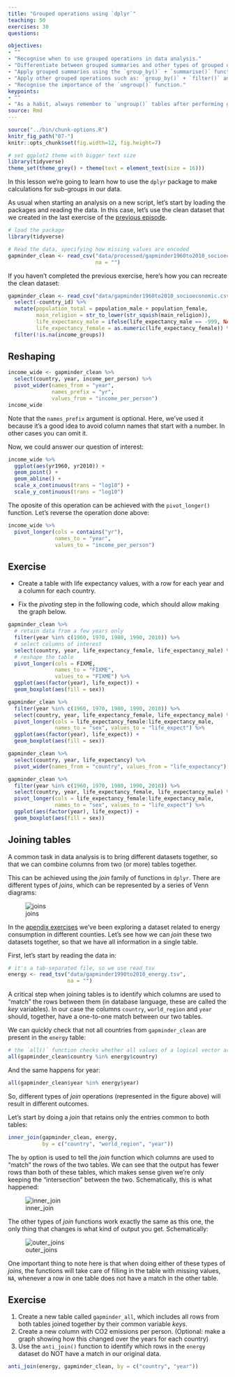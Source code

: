 ```yaml
---
title: "Grouped operations using `dplyr`"
teaching: 50
exercises: 30
questions:

objectives: 
- ""
- "Recognise when to use grouped operations in data analysis."
- "Differentiate between grouped summaries and other types of grouped operations."
- "Apply grouped summaries using the `group_by()` + `summarise()` functions."
- "Apply other grouped operations such as: `group_by()` + `filter()` and `group_by()` + `mutate()`."
- "Recognise the importance of the `ungroup()` function."
keypoints:
- ""
- "As a habit, always remember to `ungroup()` tables after performing grouping operations."
source: Rmd
---
```


```r
source("../bin/chunk-options.R")
knitr_fig_path("07-")
knitr::opts_chunk$set(fig.width=12, fig.height=7) 
```

```r
# set ggplot2 theme with bigger text size
library(tidyverse)
theme_set(theme_grey() + theme(text = element_text(size = 16)))
```


In this lesson we're going to learn how to use the `dplyr` package to make calculations 
for sub-groups in our data.

As usual when starting an analysis on a new script, let's start by loading the 
packages and reading the data. In this case, let's use the clean dataset that we 
created in the last exercise of the 
[previous episode]({{ page.root }}{% link _episodes/05-manipulate_observations_dplyr.md %}).

```r
# load the package
library(tidyverse)

# Read the data, specifying how missing values are encoded
gapminder_clean <- read_csv("data/processed/gapminder1960to2010_socioeconomic_clean.csv", 
                            na = "")
```

If you haven't completed the previous exercise, here's how you can recreate the 
clean dataset:

```r
gapminder_clean <- read_csv("data/gapminder1960to2010_socioeconomic.csv", na = "") %>% 
  select(-country_id) %>% 
  mutate(population_total = population_male + population_female,
         main_religion = str_to_lower(str_squish(main_religion)),
         life_expectancy_male = ifelse(life_expectancy_male == -999, NA, life_expectancy_male),
         life_expectancy_female = as.numeric(life_expectancy_female)) %>% 
  filter(!is.na(income_groups))
```


## Reshaping

```r
income_wide <- gapminder_clean %>% 
  select(country, year, income_per_person) %>% 
  pivot_wider(names_from = "year", 
              names_prefix = "yr",
              values_from = "income_per_person")
income_wide
```

Note that the `names_prefix` argument is optional. Here, we've used it because it's a
good idea to avoid column names that start with a number. In other cases you can omit it.

Now, we could answer our question of interest:

```r
income_wide %>% 
  ggplot(aes(yr1960, yr2010)) +
  geom_point() +
  geom_abline() +
  scale_x_continuous(trans = "log10") +
  scale_y_continuous(trans = "log10")
```

The oposite of this operation can be achieved with the `pivot_longer()` function. 
Let's reverse the operation done above:

```r
income_wide %>% 
  pivot_longer(cols = contains("yr"),
               names_to = "year", 
               values_to = "income_per_person")
```


## Exercise

- Create a table with life expectancy values, with a row for each year and a column 
  for each country.

- Fix the _pivoting_ step in the following code, which should allow making the graph
  below.
  
```r
gapminder_clean %>% 
  # retain data from a few years only
  filter(year %in% c(1960, 1970, 1980, 1990, 2010)) %>% 
  # select columns of interest
  select(country, year, life_expectancy_female, life_expectancy_male) %>% 
  # reshape the table
  pivot_longer(cols = FIXME, 
               names_to = "FIXME", 
               values_to = "FIXME") %>% 
  ggplot(aes(factor(year), life_expect)) +
  geom_boxplot(aes(fill = sex))
```

```r
gapminder_clean %>% 
  filter(year %in% c(1960, 1970, 1980, 1990, 2010)) %>% 
  select(country, year, life_expectancy_female, life_expectancy_male) %>% 
  pivot_longer(cols = life_expectancy_female:life_expectancy_male, 
               names_to = "sex", values_to = "life_expect") %>% 
  ggplot(aes(factor(year), life_expect)) +
  geom_boxplot(aes(fill = sex))
```


```r
gapminder_clean %>% 
  select(country, year, life_expectancy) %>% 
  pivot_wider(names_from = "country", values_from = "life_expectancy")
```


```r
gapminder_clean %>% 
  filter(year %in% c(1960, 1970, 1980, 1990, 2010)) %>% 
  select(country, year, life_expectancy_female, life_expectancy_male) %>% 
  pivot_longer(cols = life_expectancy_female:life_expectancy_male, 
               names_to = "sex", values_to = "life_expect") %>% 
  ggplot(aes(factor(year), life_expect)) +
  geom_boxplot(aes(fill = sex))
```


## Joining tables

A common task in data analysis is to bring different datasets together, so that we 
can combine columns from two (or more) tables together. 

This can be achieved using the _join_ family of functions in `dplyr`. There are 
different types of _joins_, which can be represented by a series of Venn diagrams:

![joins](../fig/07-dplyr_joins.svg)

<!--
This can be used to explain joins in class. Maybe add to instructor guidelines.

Let's start by looking at some simple examples using in-built data that come with R.
Take the following two tables:

```r
band_members
band_instruments
```

As you can see, we have information about individuals and the music band they play in 
on one table, and the instrument they play on the other table. We can also see that 
not all artists are present on both tables. 

Let's _join_ these two tables and retain only the artists common to both:

```r
inner_join(band_members, band_instruments, by = "name")
```

Note that the option `by = "name"` tells the _join_ function what is the column 
(or columns) that should be used to match the different entries in the two tables. 
-->


In the [apendix exercises]({{ page.root }}{% link _episodes/90-appendix-exercises.md %}) 
we've been exploring a dataset related to energy consumption in different counties. 
Let's see how we can _join_ these two datasets together, so that we have all information 
in a single table. 

First, let's start by reading the data in:

```r
# it's a tab-separated file, so we use read_tsv
energy <- read_tsv("data/gapminder1990to2010_energy.tsv", 
                   na = "")
```

A critical step when joining tables is to identify which columns are used to "match" 
the rows between them (in database language, these are called the _key_ variables). 
In our case the columns `country`, `world_region` and `year` should, together, have a 
one-to-one match between our two tables. 

We can quickly check that not all countries from `gapminder_clean` are present in 
the `energy` table:

```r
# the `all()` function checks whether all values of a logical vector are TRUE
all(gapminder_clean$country %in% energy$country)
```

And the same happens for year:

```r
all(gapminder_clean$year %in% energy$year)
```

So, different types of _join_ operations (represented in the figure above) will 
result in different outcomes. 

Let's start by doing a _join_ that retains only the entries common to both tables:

```r
inner_join(gapminder_clean, energy, 
           by = c("country", "world_region", "year"))
```

The `by` option is used to tell the _join_ function which columns are used to "match" 
the rows of the two tables. We can see that the output has fewer rows than both of these 
tables, which makes sense given we're only keeping the "intersection" between the two. 
Schematically, this is what happened:

![inner_join](https://d33wubrfki0l68.cloudfront.net/3abea0b730526c3f053a3838953c35a0ccbe8980/7f29b/diagrams/join-inner.png)

The other types of _join_ functions work exactly the same as this one, the only thing 
that changes is what kind of output you get. Schematically:

![outer_joins](https://d33wubrfki0l68.cloudfront.net/9c12ca9e12ed26a7c5d2aa08e36d2ac4fb593f1e/79980/diagrams/join-outer.png)

One important thing to note here is that when doing either of these types of _joins_, 
the functions will take care of filling in the table with missing values, `NA`, whenever 
a row in one table does not have a match in the other table. 


## Exercise

1. Create a new table called `gapminder_all`, which includes all rows from both 
   tables joined together by their common variable _keys_. 
1. Create a new column with CO2 emissions per person. 
   (Optional: make a graph showing how this changed over the years for each country)
2. Use the `anti_join()` function to identify which rows in the `energy` dataset do 
   NOT have a match in our original data. 

```r
anti_join(energy, gapminder_clean, by = c("country", "year"))
```


